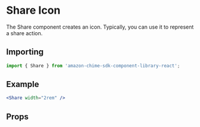 

# Share Icon

The Share component creates an icon. Typically, you can use it to represent a share action.

## Importing

```javascript
import { Share } from 'amazon-chime-sdk-component-library-react';
```

## Example

<ThemeProvider theme={lightTheme}>
  <Preview>
    <Share width="2rem" />
  </Preview>
</ThemeProvider>

```jsx
<Share width="2rem" />
```

## Props

<Props of={Share} />
